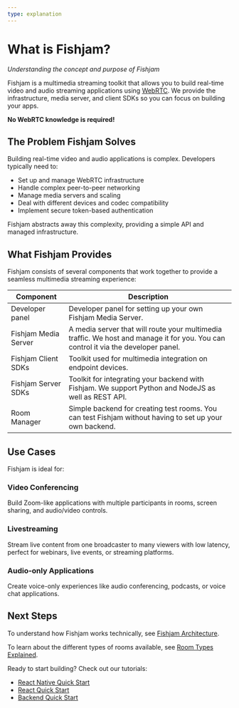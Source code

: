 ```yaml
---
type: explanation
---
```


# What is Fishjam?

_Understanding the concept and purpose of Fishjam_

Fishjam is a multimedia streaming toolkit that allows you to build real-time video and audio streaming applications using [WebRTC](https://developer.mozilla.org/en-US/docs/Web/API/WebRTC_API).
We provide the infrastructure, media server, and client SDKs so you can focus on building your apps.

**No WebRTC knowledge is required!**

## The Problem Fishjam Solves

Building real-time video and audio applications is complex. Developers typically need to:

- Set up and manage WebRTC infrastructure
- Handle complex peer-to-peer networking
- Manage media servers and scaling
- Deal with different devices and codec compatibility
- Implement secure token-based authentication

Fishjam abstracts away this complexity, providing a simple API and managed infrastructure.

## What Fishjam Provides

Fishjam consists of several components that work together to provide a seamless multimedia streaming experience:

| Component            | Description                                                                                                                        |
| -------------------- | ---------------------------------------------------------------------------------------------------------------------------------- |
| Developer panel      | Developer panel for setting up your own Fishjam Media Server.                                                                      |
| Fishjam Media Server | A media server that will route your multimedia traffic. We host and manage it for you. You can control it via the developer panel. |
| Fishjam Client SDKs  | Toolkit used for multimedia integration on endpoint devices.                                                                       |
| Fishjam Server SDKs  | Toolkit for integrating your backend with Fishjam. We support Python and NodeJS as well as REST API.                               |
| Room Manager         | Simple backend for creating test rooms. You can test Fishjam without having to set up your own backend.                            |

## Use Cases

Fishjam is ideal for:

### Video Conferencing

Build Zoom-like applications with multiple participants in rooms, screen sharing, and audio/video controls.

### Livestreaming

Stream live content from one broadcaster to many viewers with low latency, perfect for webinars, live events, or streaming platforms.

### Audio-only Applications

Create voice-only experiences like audio conferencing, podcasts, or voice chat applications.

## Next Steps

To understand how Fishjam works technically, see [Fishjam Architecture](/explanation/architecture).

To learn about the different types of rooms available, see [Room Types Explained](/explanation/room-types).

Ready to start building? Check out our tutorials:

- [React Native Quick Start](/tutorials/react-native-quick-start)
- [React Quick Start](/tutorials/react-quick-start)
- [Backend Quick Start](/tutorials/backend-quick-start)
